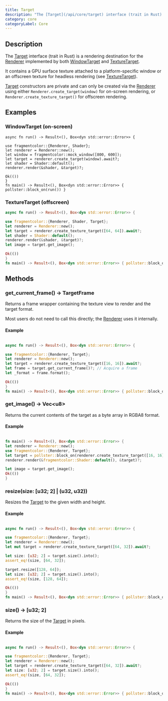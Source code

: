 ```yaml
---
title: Target
description: "The [Target](/api/core/target) interface (trait in Rust) is a rendering destination for the [Renderer](/api/core/renderer) implemented by both [WindowTarget](/api/targets/windowtarget) and [TextureTarget](/api/targets/texturetarget)."
category: core
categoryLabel: Core
---
```


## Description

The [Target](/api/core/target) interface (trait in Rust) is a rendering destination for the [Renderer](/api/core/renderer) implemented by both [WindowTarget](/api/targets/windowtarget) and [TextureTarget](/api/targets/texturetarget).

It contains a GPU surface texture attached to a platform-specific window or an offscreen texture for headless rendering (see [TextureTarget](/api/targets/texturetarget)).

[Target](/api/core/target) constructors are private and can only be created via the [Renderer](/api/core/renderer) using either `Renderer.create_target(window)` for on-screen rendering, or `Renderer.create_texture_target()` for offscreen rendering.

## Examples

### WindowTarget (on-screen)

```rust,no_run collapse={0-0, 2-2, 9-11}
async fn run() -> Result<(), Box<dyn std::error::Error>> {

use fragmentcolor::{Renderer, Shader};
let renderer = Renderer::new();
let window = fragmentcolor::mock_window([800, 600]);
let target = renderer.create_target(window).await?;
let shader = Shader::default();
renderer.render(&shader, &target)?;

Ok(())
}
fn main() -> Result<(), Box<dyn std::error::Error>> { pollster::block_on(run()) }
```

### TextureTarget (offscreen)

```rust collapse={0-0, 2-2, 9-11}
async fn run() -> Result<(), Box<dyn std::error::Error>> {

use fragmentcolor::{Renderer, Shader, Target};
let renderer = Renderer::new();
let target = renderer.create_texture_target([64, 64]).await?;
let shader = Shader::default();
renderer.render(&shader, &target)?;
let image = target.get_image();

Ok(())
}
fn main() -> Result<(), Box<dyn std::error::Error>> { pollster::block_on(run()) }
```

## Methods

### get_current_frame() -&gt; TargetFrame

Returns a frame wrapper containing the texture view to render and the target format.

Most users do not need to call this directly; the [Renderer](/api/core/renderer) uses it internally.

#### Example

```rust collapse={1-1, 3-3, 9-11}

async fn run() -> Result<(), Box<dyn std::error::Error>> {

use fragmentcolor::{Renderer, Target};
let renderer = Renderer::new();
let target = renderer.create_texture_target([16, 16]).await?;
let frame = target.get_current_frame()?; // Acquire a frame
let _format = frame.format();

Ok(())
}
fn main() -> Result<(), Box<dyn std::error::Error>> { pollster::block_on(run()) }
```

### get_image() -&gt; Vec&lt;u8&gt;

Returns the current contents of the target as a byte array in RGBA8 format.

#### Example

```rust collapse={1-1, 3-3, 8-9}

fn main() -> Result<(), Box<dyn std::error::Error>> {
let renderer = Renderer::new();
use fragmentcolor::{Renderer, Target};
let target = pollster::block_on(renderer.create_texture_target([16, 16]))?;
renderer.render(&fragmentcolor::Shader::default(), &target)?;

let image = target.get_image();
Ok(())
}
```

### resize(size: [u32; 2] | (u32, u32))

Resizes the [Target](/api/core/target) to the given width and height.

#### Example

```rust collapse={1-1, 3-3, 14-16}

async fn run() -> Result<(), Box<dyn std::error::Error>> {

use fragmentcolor::{Renderer, Target};
let renderer = Renderer::new();
let mut target = renderer.create_texture_target([64, 32]).await?;

let size: [u32; 2] = target.size().into();
assert_eq!(size, [64, 32]);

target.resize([128, 64]);
let size: [u32; 2] = target.size().into();
assert_eq!(size, [128, 64]);

Ok(())
}
fn main() -> Result<(), Box<dyn std::error::Error>> { pollster::block_on(run()) }
```

### size() -&gt; [u32; 2]

Returns the size of the [Target](/api/core/target) in pixels.

#### Example

```rust collapse={1-1, 3-3, 9-11}

async fn run() -> Result<(), Box<dyn std::error::Error>> {

use fragmentcolor::{Renderer, Target};
let renderer = Renderer::new();
let target = renderer.create_texture_target([64, 32]).await?;
let size: [u32; 2] = target.size().into();
assert_eq!(size, [64, 32]);

Ok(())
}
fn main() -> Result<(), Box<dyn std::error::Error>> { pollster::block_on(run()) }
```

